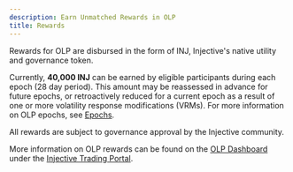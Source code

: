 ```yaml
---
description: Earn Unmatched Rewards in OLP
title: Rewards
---
```


Rewards for OLP are disbursed in the form of INJ, Injective's native utility and governance token.&#x20;

Currently, **40,000 INJ** can be earned by eligible participants during each epoch (28 day period). This amount may be reassessed in advance for future epochs, or retroactively reduced for a current epoch as a result of one or more volatility response modifications (VRMs). For more information on OLP epochs, see [Epochs](./epochs/).

<Callout icon="info" color="#07C1FF" iconType="regular">
All rewards are subject to governance approval by the Injective community.
</Callout>

More information on OLP rewards can be found on the [OLP Dashboard](https://trading.injective.network/program/liquidity) under the [Injective Trading Portal](https://trading.injective.network/).
